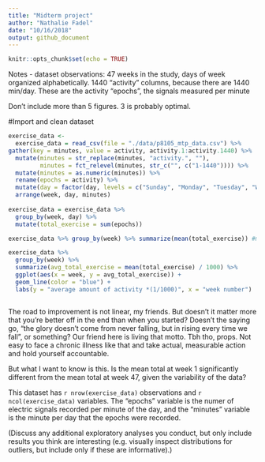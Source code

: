 ```yaml
---
title: "Midterm project"
author: "Nathalie Fadel"
date: "10/16/2018"
output: github_document
---
```


```r
knitr::opts_chunk$set(echo = TRUE)
```
Notes - dataset observations:
47 weeks in the study, days of week organized alphabetically.
1440 "activity" columns, because there are 1440 min/day. 
These are the activity "epochs", the signals measured per minute

Don't include more than 5 figures. 3 is probably optimal.

#Import and clean dataset
```r
exercise_data <-
  exercise_data = read_csv(file = "./data/p8105_mtp_data.csv") %>%
gather(key = minutes, value = activity, activity.1:activity.1440) %>%
  mutate(minutes = str_replace(minutes, "activity.", ""),
         minutes = fct_relevel(minutes, str_c("", c("1-1440")))) %>%
  mutate(minutes = as.numeric(minutes)) %>%
  rename(epochs = activity) %>%
  mutate(day = factor(day, levels = c("Sunday", "Monday", "Tuesday", "Wednesday", "Thursday", "Friday", "Saturday"))) %>%
  arrange(week, day, minutes)
  
exercise_data = exercise_data %>%
  group_by(week, day) %>%
  mutate(total_exercise = sum(epochs))

exercise_data %>% group_by(week) %>% summarize(mean(total_exercise)) #mean amount of total daily activity for each week

exercise_data %>% 
  group_by(week) %>% 
  summarize(avg_total_exercise = mean(total_exercise) / 1000) %>%
  ggplot(aes(x = week, y = avg_total_exercise)) +
  geom_line(color = "blue") +
  labs(y = "average amount of activity *(1/1000)", x = "week number")



```
The road to improvement is not linear, my friends. But doesn't it matter more that you're better off in the end than when you started? Doesn't the saying go, "the glory doesn't come from never falling, but in rising every time we fall", or something? Our friend here is living that motto. Tbh tho, props. Not easy to face a chronic illness like that and take actual, measurable action and hold yourself accountable. 

But what I want to know is this. Is the mean total at week 1 significantly different from the mean total at week 47, given the variability of the data?

This dataset has `r nrow(exercise_data)` observations and `r ncol(exercise_data)` variables. The "epochs" variable is the numer of electric signals recorded per minute of the day, and the "minutes" variable is the minute per day that the epochs were recorded. 

(Discuss any additional exploratory analyses you conduct, but only include results you think are interesting (e.g. visually inspect distributions for outliers, but include only if these are informative).)
```r

```
